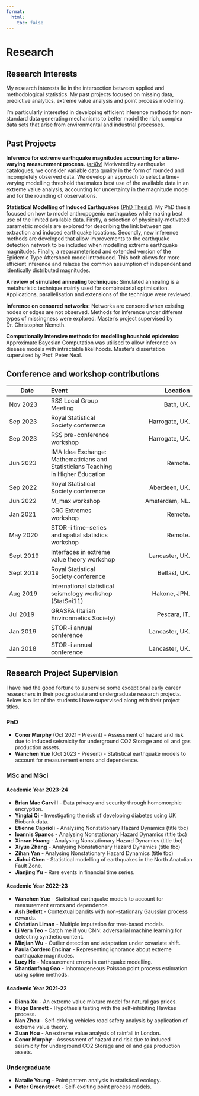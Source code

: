 ```yaml
---
format:
  html:
    toc: false
---
```

# Research 

## Research Interests 

My research interests lie in the intersection between applied and methodological statistics. My past projects focused on missing data, predictive analytics, extreme value analysis and point process modelling.

I'm particularly interested in developing efficient inference methods for non-standard data generating mechanisms to better model the rich, complex data sets that arise from environmental and industrial processes.

## Past Projects 


__Inference for extreme earthquake magnitudes accounting for a time-varying measurement process.__ ([arXiv](https://arxiv.org/abs/2102.00884))  Motivated by earthquake catalogues, we consider variable data quality in the form of rounded and incompletely observed data. We develop an approach to select a time-varying modelling threshold that makes best use of the available data in an extreme value analysis, accounting for uncertainty in the magnitude model and for the rounding of observations. 

__Statistical Modelling of Induced Earthquakes__ ([PhD Thesis](https://doi.org/10.17635/lancaster/thesis/1436)). My PhD thesis focused on how to model anthropogenic earthquakes while making best use of the limited available data. Firstly, a selection of physically-motivated parametric models are explored for describing the link between gas extraction and induced earthquake locations. Secondly, new inference methods are developed that allow improvements to the earthquake detection network to be included when modelling extreme earthquake magnitudes. Finally, a reparameterised and extended version of the Epidemic Type Aftershock model introduced. This both allows for more efficient inference and relaxes the common assumption of independent and identically distributed magnitudes.

__A review of simulated annealing techniques:__ Simulated annealing is a metahuristic technique mainly used for combinatorial optimisation. Applications, parallelisation and extensions of the technique were reviewed.

__Inference on censored networks:__ Networks are censored when existing nodes or edges are not observed. Methods for inference under different types of missingness were explored. Master's project supervised by Dr. Christopher Nemeth.

__Computionally intensive methods for modelling houshold epidemics:__
Approximate Bayesian Computation was utilised to allow inference on disease models with intractable likelihoods. Master's dissertation supervised by Prof. Peter Neal.

<!-- 
My PhD research focused on developing statistical models to describe and understand earthquakes that are caused by gas extraction in the Netherlands. 

Human-induced earthquakes are usually smaller in magnitude and fewer in number than their tectonic counterparts. This low-data setting is a challenge to statistical modelling and necessitates the inclusion of domain-expert knowledge. If this low-data setting was not challenging enough, changes in gas extraction and earthquake detection lead to further complications and inefficiencies if standard modelling approaches are used.

My PhD research developed statistical methodology to make most efficient use of the limited available data and extended existing earthquake models to improve understanding of these induced seismic events. 

You can find a copy of my thesis on [github](https://github.com/zakvarty/varty_thesis_public).


## PhD outputs

### Publications 
**Varty, Z.**, Tawn J.A., Atkinson P.M. and Bierman S. (2021). Inference for extreme earthquake mangitudes accounting for a time-varying measurement process. (Preprint on [arXiv](https://arxiv.org/abs/2102.00884))
-->

## Conference and workshop contributions

| Date      | Event | Location |
|-----------|:-----------------|------------------:|
| Nov 2023  | RSS Local Group Meeting | Bath, UK. |
| Sep 2023  | Royal Statistical Society conference | Harrogate, UK. |
| Sep 2023  | RSS pre-conference workshop | Harrogate, UK. |
| Jun 2023  | IMA Idea Exchange: Mathematicians and Statisticians Teaching in Higher Education | Remote. |
| Sep 2022  | Royal Statistical Society conference | Aberdeen, UK. |
| Jun 2022  | M\_max workshop | Amsterdam, NL. |
| Jan 2021  | CRG Extremes workshop | Remote. |
| May 2020 | STOR-i time-series and spatial statistics workshop | Remote. | 
| Sept 2019 | Interfaces in extreme value theory workshop| Lancaster, UK. |
| Sept 2019 | Royal Statistical Society conference | Belfast, UK. |
| Aug  2019 | International statistical seismology workshop (StatSei11) | Hakone, JPN.|
| Jul 2019 | GRASPA (Italian Environmetics Society)| Pescara, IT. |
| Jan 2019 | STOR-i annual conference | Lancaster, UK. |
| Jan 2018 | STOR-i annual conference | Lancaster, UK. |


## Research Project Supervision

I have had the good fortune to supervise some exceptional early career researchers in their postgraduate and undergraduate research projects. Below is a list of the students I have supervised along with their project titles.

### PhD 

- __Conor Murphy__ (Oct 2021 - Present) - Assessment of hazard and risk due to induced seismicity for underground CO2 Storage and oil and gas production assets. 
- __Wanchen Yue__ (Oct 2023 - Present) - Statistical earthquake models to account for measurement errors and dependence.

### MSc and MSci

#### Academic Year 2023-24
<!-- AY 2023-2024 -->
- __Brian Mac Carvill__ - Data privacy and security through homomorphic encryption.
- __Yinglai Qi__ - Investigating the risk of developing diabetes using UK Biobank data.
- __Etienne Caprioli__ - Analysing Nonstationary Hazard Dynamics (title tbc)
- __Ioannis Spanos__ - Analysing Nonstationary Hazard Dynamics (title tbc)
- __Xinran Huang__ - Analysing Nonstationary Hazard Dynamics (title tbc)
- __Xiyue Zhang__ - Analysing Nonstationary Hazard Dynamics (title tbc)
- __Zihan Yan__ - Analysing Nonstationary Hazard Dynamics (title tbc)
- __Jiahui Chen__ - Statistical modelling of earthquakes in the North Anatolian Fault Zone.
- __Jianjing Yu__ - Rare events in financial time series.


<!-- AY 2022-2023 -->
#### Academic Year 2022-23
- __Wanchen Yue__ - Statistical earthquake models to account for measurement errors and dependence.
- __Ash Bellett__ - Contextual bandits with non-stationary Gaussian process rewards.
- __Christian Liman__ - Multiple imputation for tree-based models.
- __Li Vern Teo__ - Catch me if you CNN: adversarial machine learning for detecting
synthetic content.
- __Minjian Wu__ - Outlier detection and adaptation under covariate shift.
- __Paula Cordero Encinar__ - Representing ignorance about extreme earthquake magnitudes.
- __Lucy He__ - Measurement errors in earthquake modelling.
- __Shantianfang Gao__ - Inhomogeneous Poisson point process estimation using spline methods.

<!-- AY 2021-2022 -->
#### Academic Year 2021-22
- __Diana Xu__ - An extreme value mixture model for natural gas prices.
- __Hugo Barnett__ - Hypothesis testing with the self-inhibiting Hawkes process.
- __Nan Zhou__ - Self-driving vehicles road safety analysis by application of extreme value theory.
- __Xuan Hou__ - An extreme value analysis of rainfall in London.
- __Conor Murphy__ - Assessment of hazard and risk due to induced seismicity for underground CO2 Storage and oil and gas production assets.


### Undergraduate

- __Natalie Young__ - Point pattern analysis in statistical ecology.
- __Peter Greenstreet__ - Self-exciting point process models.


